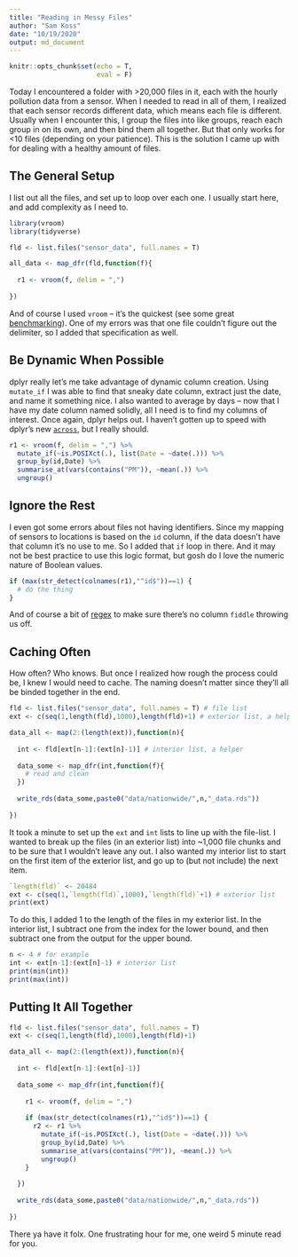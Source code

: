 ```yaml
---
title: "Reading in Messy Files"
author: "Sam Koss"
date: "10/19/2020"
output: md_document
---
```


```r
knitr::opts_chunk$set(echo = T,
                      eval = F)
```

Today I encountered a folder with >20,000 files in it, each with the hourly pollution data from a sensor. When I needed to read in all of them, I realized that each sensor records different data, which means each file is different. Usually when I encounter this, I group the files into like groups, reach each group in on its own, and then bind them all together. But that only works for <10 files (depending on your patience). This is the solution I came up with for dealing with a healthy amount of files. 

## The General Setup
I list out all the files, and set up to loop over each one. I usually start here, and add complexity as I need to.

```r
library(vroom)
library(tidyverse)

fld <- list.files("sensor_data", full.names = T)

all_data <- map_dfr(fld,function(f){
  
  r1 <- vroom(f, delim = ",")
  
})
```

And of course I used `vroom` -- it's the quickest (see some great [benchmarking](https://www.danielecook.com/speeding-up-reading-and-writing-in-r/)). One of my errors was that one file couldn't figure out the delimiter, so I added that specification as well.

## Be Dynamic When Possible
dplyr really let's me take advantage of dynamic column creation. Using `mutate_if` I was able to find that sneaky date column, extract just the date, and name it something nice. I also wanted to average by days -- now that I have my date column named solidly, all I need is to find my columns of interest. Once again, dplyr helps out. I haven't gotten up to speed with dplyr's new [`across`](https://dplyr.tidyverse.org/reference/across.html), but I really should.

```r
r1 <- vroom(f, delim = ",") %>% 
  mutate_if(~is.POSIXct(.), list(Date = ~date(.))) %>% 
  group_by(id,Date) %>% 
  summarise_at(vars(contains("PM")), ~mean(.)) %>% 
  ungroup()
```

## Ignore the Rest
I even got some errors about files not having identifiers. Since my mapping of sensors to locations is based on the `id` column, if the data doesn't have that column it's no use to me. So I added that `if` loop in there. And it may not be best practice to use this logic format, but gosh do I love the numeric nature of Boolean values.

```r
if (max(str_detect(colnames(r1),"^id$"))==1) {
  # do the thing
}
```

And of course a bit of [regex](https://github.com/rstudio/cheatsheets/blob/master/strings.pdf) to make sure there's no column `fiddle` throwing us off.

## Caching Often
How often? Who knows. But once I realized how rough the process could be, I knew I would need to cache. The naming doesn't matter since they'll all be binded together in the end.

```r
fld <- list.files("sensor_data", full.names = T) # file list
ext <- c(seq(1,length(fld),1000),length(fld)+1) # exterior list, a helper

data_all <- map(2:(length(ext)),function(n){
  
  int <- fld[ext[n-1]:(ext[n]-1)] # interior list, a helper
  
  data_some <- map_dfr(int,function(f){
    # read and clean
  })
  
  write_rds(data_some,paste0("data/nationwide/",n,"_data.rds"))
  
})

```

It took a minute to set up the `ext` and `int` lists to line up with the file-list. I wanted to break up the files (in an exterior list) into ~1,000 file chunks and to be sure that I wouldn't leave any out. I also wanted my interior list to start on the first item of the exterior list, and go up to (but not include) the next item. 

```r
`length(fld)` <- 20484
ext <- c(seq(1,`length(fld)`,1000),`length(fld)`+1) # exterior list
print(ext)
```

To do this, I added 1 to the length of the files in my exterior list. In the interior list, I subtract one from the index for the lower bound, and then subtract one from the output for the upper bound.

```r
n <- 4 # for example
int <- ext[n-1]:(ext[n]-1) # interior list
print(min(int))
print(max(int))
```

## Putting It All Together
```r
fld <- list.files("sensor_data", full.names = T)
ext <- c(seq(1,length(fld),1000),length(fld)+1)

data_all <- map(2:(length(ext)),function(n){
  
  int <- fld[ext[n-1]:(ext[n]-1)]
  
  data_some <- map_dfr(int,function(f){
    
    r1 <- vroom(f, delim = ",")
    
    if (max(str_detect(colnames(r1),"^id$"))==1) {
      r2 <- r1 %>% 
        mutate_if(~is.POSIXct(.), list(Date = ~date(.))) %>% 
        group_by(id,Date) %>% 
        summarise_at(vars(contains("PM")), ~mean(.)) %>% 
        ungroup()
    }
    
  })
  
  write_rds(data_some,paste0("data/nationwide/",n,"_data.rds"))
  
})
```
There ya have it folx. One frustrating hour for me, one weird 5 minute read for you. 
